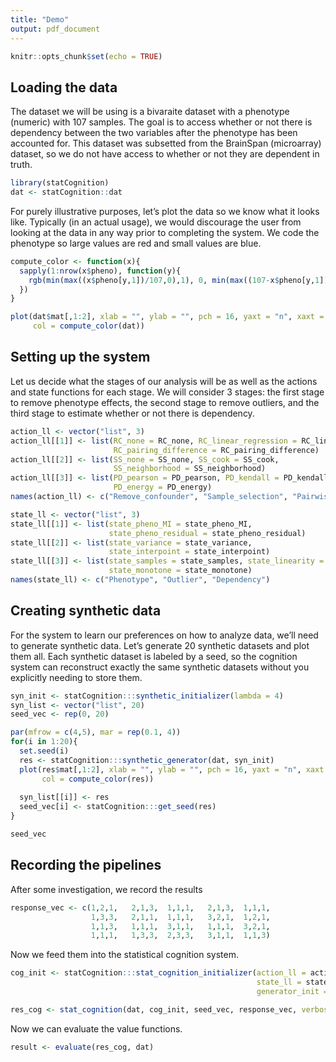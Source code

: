 ```yaml
---
title: "Demo"
output: pdf_document
---
```


```r
knitr::opts_chunk$set(echo = TRUE)
```

## Loading the data

The dataset we will be using is a bivaraite dataset with a phenotype (numeric)
with 107 samples. The goal is to access whether or not there is dependency between
the two variables after the phenotype has been accounted for. This dataset
was subsetted from the BrainSpan (microarray) dataset, so we do not have 
access to whether or not they are dependent in truth.

```r
library(statCognition)
dat <- statCognition::dat
```

For purely illustrative purposes, let's plot the data so we know what it
looks like. Typically (in an actual usage), we would discourage the user
from looking at the data in any way prior to completing the system. We code the
phenotype \texttt{Days} so large values are red and small values are blue.

```r
compute_color <- function(x){
  sapply(1:nrow(x$pheno), function(y){
    rgb(min(max((x$pheno[y,1])/107,0),1), 0, min(max((107-x$pheno[y,1])/107,0), 1))
  })
}

plot(dat$mat[,1:2], xlab = "", ylab = "", pch = 16, yaxt = "n", xaxt = "n", asp = T,
     col = compute_color(dat))
```

## Setting up the system

Let us decide what the stages of our analysis will be as well as the actions
and state functions for each stage. We will consider 3 stages: the first
stage to remove phenotype effects, the second stage to remove outliers, 
and the third stage to estimate whether or not there is dependency.

```r
action_ll <- vector("list", 3)
action_ll[[1]] <- list(RC_none = RC_none, RC_linear_regression = RC_linear_regression,
                       RC_pairing_difference = RC_pairing_difference)
action_ll[[2]] <- list(SS_none = SS_none, SS_cook = SS_cook, 
                       SS_neighborhood = SS_neighborhood)
action_ll[[3]] <- list(PD_pearson = PD_pearson, PD_kendall = PD_kendall,
                       PD_energy = PD_energy)
names(action_ll) <- c("Remove_confounder", "Sample_selection", "Pairwise_dependency")
```

```r
state_ll <- vector("list", 3)
state_ll[[1]] <- list(state_pheno_MI = state_pheno_MI, 
                      state_pheno_residual = state_pheno_residual)
state_ll[[2]] <- list(state_variance = state_variance, 
                      state_interpoint = state_interpoint)
state_ll[[3]] <- list(state_samples = state_samples, state_linearity = state_linearity,
                      state_monotone = state_monotone)
names(state_ll) <- c("Phenotype", "Outlier", "Dependency")
```

## Creating synthetic data

For the system to learn our preferences on how to analyze data, we'll need
to generate synthetic data. Let's generate 20 synthetic datasets and 
plot them all. Each synthetic dataset is labeled by a seed, so the cognition
system can reconstruct exactly the same synthetic datasets without you explicitly
needing to store them.

```r
syn_init <- statCognition:::synthetic_initializer(lambda = 4)
syn_list <- vector("list", 20)
seed_vec <- rep(0, 20)

par(mfrow = c(4,5), mar = rep(0.1, 4))
for(i in 1:20){
  set.seed(i)
  res <- statCognition:::synthetic_generator(dat, syn_init)
  plot(res$mat[,1:2], xlab = "", ylab = "", pch = 16, yaxt = "n", xaxt = "n", asp = T,
       col = compute_color(res))
  
  syn_list[[i]] <- res
  seed_vec[i] <- statCognition:::get_seed(res)
}

seed_vec
```

## Recording the pipelines

After some investigation, we record the results
```r
response_vec <- c(1,2,1,   2,1,3,  1,1,1,   2,1,3,  1,1,1,
                  1,3,3,   2,1,1,  1,1,1,   3,2,1,  1,2,1,
                  1,1,3,   1,1,1,  3,1,1,   1,1,1,  3,2,1,
                  1,1,1,   1,3,3,  2,3,3,   3,1,1,  1,1,3)
```

Now we feed them into the statistical cognition system.
```r
cog_init <- statCognition:::stat_cognition_initializer(action_ll = action_ll, 
                                                       state_ll = state_ll,
                                                       generator_init = syn_init)

res_cog <- stat_cognition(dat, cog_init, seed_vec, response_vec, verbose = T)
```

Now we can evaluate the value functions.
```r
result <- evaluate(res_cog, dat)
```


